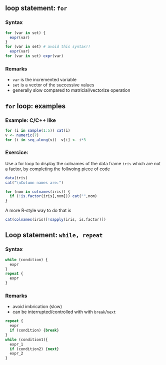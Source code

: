 ## loop statement: `for`

### Syntax

```r
for (var in set) {
  expr(var)
}
for (var in set) # avoid this syntax!!
  expr(var)
for (var in set) expr(var)
```

### Remarks

- `var` is the incremented variable
- `set` is a vector of the successive values
- generally slow compared to matricial/vectorize operation

## `for` loop: examples

### Example: C/C++ like

```r
for (i in sample(1:5)) cat(i)
v <- numeric(7)
for (i in seq_along(v))  v[i] <- i*3
```

### Exercice:  

Use a for loop to display the colnames of the data frame `iris` which are not a factor, by completing the follwoing piece of code

```r
data(iris)
cat("\nColumn names are:")
```

\pause

```r
for (nom in colnames(iris)) {
  if (!is.factor(iris[,nom])) cat("",nom)  
}
```
\pause


A more R-style way to do that is

```r
cat(colnames(iris)[!sapply(iris, is.factor)])
```

## Loop statement: `while, repeat`

### Syntax

```r
while (condition) {
  expr
}
repeat {
  expr
}
```

### Remarks

- avoid imbrication (slow)
- can be interrupted/controlled with with `break`/`next`

```r
repeat {
  expr
  if (condition) {break}
}
while (condition1){
  expr_1
  if (condition2) {next}
  expr_2
}
```
